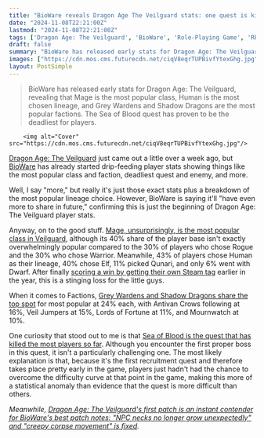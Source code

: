 ```yaml
---
title: "BioWare reveals Dragon Age The Veilguard stats: one quest is killing absolutely everybody, and the most popular classes and factions are no surprise"
date: "2024-11-08T22:21:00Z"
lastmod: "2024-11-08T22:21:00Z"
tags: ['Dragon Age: The Veilguard', 'BioWare', 'Role-Playing Game', 'RPG', 'PC', 'Console']
draft: false
summary: "BioWare has released early stats for Dragon Age: The Veilguard, revealing that Mage is the most popular class, Human is the most chosen lineage, and Grey Wardens and Shadow Dragons are the most popular factions. The Sea of Blood quest has proven to be the deadliest for players."
images: ["https://cdn.mos.cms.futurecdn.net/ciqV8eqrTUPBivfYtexGhg.jpg"]
layout: PostSimple
---
```

> BioWare has released early stats for Dragon Age: The Veilguard, revealing that Mage is the most popular class, Human is the most chosen lineage, and Grey Wardens and Shadow Dragons are the most popular factions. The Sea of Blood quest has proven to be the deadliest for players.


        <img alt="Cover" src="https://cdn.mos.cms.futurecdn.net/ciqV8eqrTUPBivfYtexGhg.jpg"/>
        
[<u>Dragon Age: The Veilguard</u>](https://www.gamesradar.com/games/dragon-age/dragon-age-veilguard-guide/) just came out a little over a week ago, but [BioWare](https://www.gamesradar.com/tag/bioware/) has already started drip-feeding player stats showing things like the most popular class and faction, deadliest quest and enemy, and more.

Well, I say "more," but really it's just those exact stats plus a breakdown of the most popular lineage choice. However, BioWare is saying it'll "have even more to share in future," confirming this is just the beginning of Dragon Age: The Veilguard player stats.

Anyway, on to the good stuff. [Mage, unsurprisingly, is the most popular class in Veilguard](https://x.com/dragonage/status/1854967733907333551), although its 40% share of the player base isn't exactly overwhelmingly popular compared to the 30% of players who chose Rogue and the 30% who chose Warrior. Meanwhile, 43% of players chose Human as their lineage, 40% chose Elf, 11% picked Qunari, and only 6% went with Dwarf. After finally [scoring a win by getting their own Steam tag](https://www.gamesradar.com/dwarf-is-now-a-tag-on-steam-following-silly-yet-very-serious-demands-from-dwarf-fortress-and-deep-rock-galactic-devs/) earlier in the year, this is a stinging loss for the little guys.

When it comes to Factions, [Grey Wardens and Shadow Dragons share the top spot](https://x.com/dragonage/status/1854967741037564405) for most popular at 24% each, with Antivan Crows following at 16%, Veil Jumpers at 15%, Lords of Fortune at 11%, and Mournwatch at 10%.

One curiosity that stood out to me is that [Sea of Blood is the quest that has killed the most players so far](https://x.com/dragonage/status/1854967737858265324). Although you encounter the first proper boss in this quest, it isn't a particularly challenging one. The most likely explanation is that, because it's the first recruitment quest and therefore takes place pretty early in the game, players just hadn't had the chance to overcome the difficulty curve at that point in the game, making this more of a statistical anomaly than evidence that the quest is more difficult than others.

*Meanwhile, *[<em>Dragon Age: The Veilguard's first patch is an instant contender for BioWare's best patch notes: "NPC necks no longer grow unexpectedly" and "creepy corpse movement" is fixed</em>](https://www.gamesradar.com/games/dragon-age/dragon-age-the-veilguards-first-patch-is-an-instant-contender-for-biowares-best-patch-notes-npc-necks-no-longer-grow-unexpectedly-and-creepy-corpse-movement-is-fixed/)*.*
        